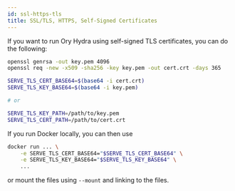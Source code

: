 ```yaml
---
id: ssl-https-tls
title: SSL/TLS, HTTPS, Self-Signed Certificates
---
```


If you want to run Ory Hydra using self-signed TLS certificates, you can do the following:

```sh
openssl genrsa -out key.pem 4096
openssl req -new -x509 -sha256 -key key.pem -out cert.crt -days 365

SERVE_TLS_CERT_BASE64=$(base64 -i cert.crt)
SERVE_TLS_KEY_BASE64=$(base64 -i key.pem)

# or

SERVE_TLS_KEY_PATH=/path/to/key.pem
SERVE_TLS_CERT_PATH=/path/to/cert.crt
```

If you run Docker locally, you can then use

```sh
docker run ... \
    -e SERVE_TLS_CERT_BASE64="$SERVE_TLS_CERT_BASE64" \
    -e SERVE_TLS_KEY_BASE64="$SERVE_TLS_KEY_BASE64" \
    ...
```

or mount the files using `--mount` and linking to the files.
